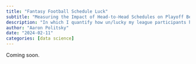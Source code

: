 ```yaml
---
title: "Fantasy Football Schedule Luck"
subtitle: "Measuring the Impact of Head-to-Head Schedules on Playoff Berths"
description: "In which I quantify how un/lucky my league participants have been using ~15 years of league history. Spolier: it's mostly schedule luck!"
author: "Aaron Politsky"
date: "2024-02-11"
categories: [data science]
---
```


Coming soon.

